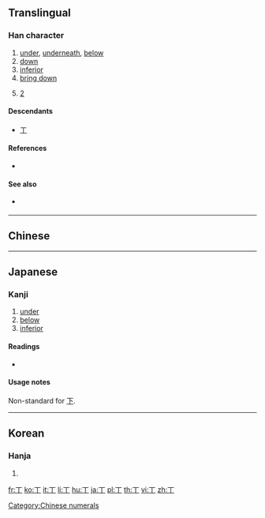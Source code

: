 {{also|下}}<!-- may be replaced by zh-forms -->
{{character info/new}}

==Translingual==

===Han character===
{{Han char|rn=1|rad=一|as=01|sn=2|four=10200|canj=ML,XML|ids=⿱一丨}}

# [[under]], [[underneath]], [[below]]
# [[down]]
# [[inferior]]
# [[bring down]]
# {{lb|mul|tally marks}} [[2]]

====Descendants====
* [[ㄒ]]

====References====
* {{Han ref|kx=0076.020|dkj=00008|dj=0137.030|hdz=10002.040|uh=4E05|ud=19973}}

====See also====
* {{lang|und|sc=Hani|[[正]]}} {{qualifier|tally marks}}

[[Category:Chinese numerals]]

----

==Chinese==
{{zh-see|下|v}}

----

==Japanese==

===Kanji===
{{ja-kanji|grade=uc|rs=一01}}

# [[under]]
# [[below]]
# [[inferior]]

====Readings====
* {{ja-readings|on=[[か]] (ka), [[げ]] (ge)|kun=[[しも]] (shimo), [[した]] (shita), [[もと]] (moto)}}

====Usage notes====
Non-standard for [[下]].

----

==Korean==

===Hanja===
{{ko-hanja|hangeul=하|rv=ha|mr=ha|y=ha|eumhun=아래|ehrv=arae|ehmr=arae|ehy=alay}}

# {{defn|lang=ko|sort=一01}}

[[fr:丅]]
[[ko:丅]]
[[it:丅]]
[[li:丅]]
[[hu:丅]]
[[ja:丅]]
[[pl:丅]]
[[th:丅]]
[[vi:丅]]
[[zh:丅]]